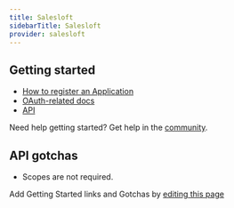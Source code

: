 ```yaml
---
title: Salesloft
sidebarTitle: Salesloft
provider: salesloft
---
```



<Overview />


## Getting started

-   [How to register an Application](https://developers.salesloft.com/api.html#!/Topic/Introduction)
-   [OAuth-related docs](https://developers.salesloft.com/api.html#!/Topic/oauth)
-   [API](https://developers.salesloft.com/api.html#!/Me/get_v2_me_json)

<Tip>Need help getting started? Get help in the [community](https://nango.dev/slack).</Tip>

## API gotchas

-   Scopes are not required.

<Note>Add Getting Started links and Gotchas by [editing this page](https://github.com/nangohq/nango/tree/master/docs-v2/integrations/all/salesloft.mdx)</Note>
